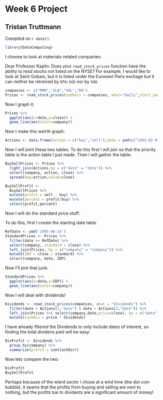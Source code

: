 # Week 6 Project

## Tristan Truttmann

<!-- leave this material as is -->
Compiled on `r date()`.

```r
library(DataComputing)
```
<!-- put your content after this line -->

I choose to look at materials-related companies: 

Dear Professor Kaplin: Does your `read_stock_prices` function have the ability to read stocks not listed on the NYSE? For example, I would like to look at Saint Gobain, but it is listed under the Euronext Paris exchage but it can neither be retreived by `EPA:SGO` nor by `SGO`.  

```r
companies <- c("MMM","GLW","VAL","DD")
Prices <- read_stock_prices(symbols = companies, what="daily",start_year=1980,end_year=2016)
```

Now I graph it: 

```r
Prices %>%
  ggplot(aes(x=date,y=close)) + 
  geom_line(aes(color=company))
```

Now I make this weirth graph: 

```r
Actions <- data.frame(action = c("buy","sell"),date = ymd(c("1993-02-01","2015-09-01")))
```
Now I will joint these two tables. To do this first I will join so that the priority table is the action table I just made.  Then I will gather the table: 

```r
BuySellPrices <- Prices %>%
  right_join(Actions,by = c("date" = "date")) %>%
  select(company, action, close) %>%
  spread(key=action,value=close)
```

```r
BuySellProfit <- 
  BuySellPrices %>%
  mutate(profit = sell - buy) %>% 
  mutate(percent = profit/buy) %>% 
  select(profit,percent)
```

Now I will do the standard price stuff: 

To do this, first I create the starting date table

```r
RefDate <- ymd('1995-08-14')
StandardPrices <- Prices %>%
  filter(date == RefDate) %>% 
  select(company, standard = close) %>% 
  left_join(Prices, by = c("company" = "company")) %>%
  mutate(IDP = close / standard) %>%
  select(company, date, IDP)
```

Now I'll plot that junk: 


```r
StandardPrices %>%
  ggplot(aes(x=date,y=IDP)) + 
  geom_line(aes(color=company))
```

Now I will deal with dividends!

```r
Dividends <- read_stock_prices(companies, what = "dividends") %>% 
  filter(date > Actions[1,"date"] & date < Actions[2,"date"]) %>% 
  left_join(Prices %>% select(company,date,price=close), by = c("date" = "date", "company" = "company")) %>%
  mutate(CashDiv = price * dividends)
```

I have already filtered the Dividends to only include dates of interest, so finding the total dividens paid will be easy: 

```r
DivProfit <- Dividends %>% 
  group_by(company) %>% 
  summarize(profit = sum(CashDiv))
```

Now lets compare the two: 
```r
DivProfit
BuySellProfit
```

Perhaps because of the wierd sector I chose at a wird time (the dot com bubble), it seams that the profits from buying and selling are next to nothing, but the profits tue to dividents are a significant amount of money! 







